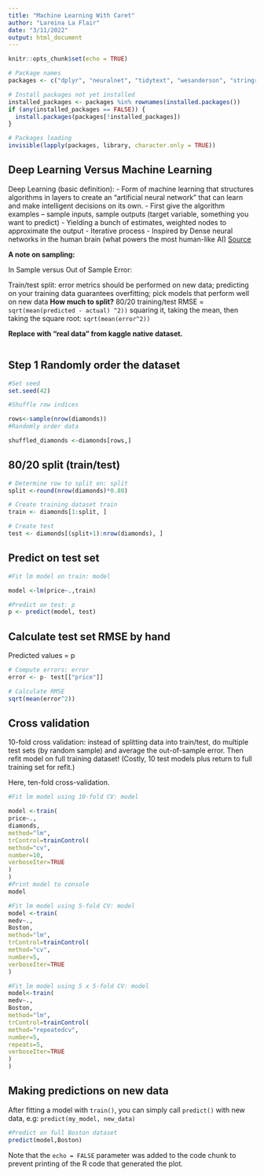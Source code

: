 ```yaml
---
title: "Machine Learning With Caret"
author: "Lareina La Flair"
date: "3/11/2022"
output: html_document
---
```


```r
knitr::opts_chunk$set(echo = TRUE)

# Package names
packages <- c("dplyr", "neuralnet", "tidytext", "wesanderson", "stringr", "caret", "keras")

# Install packages not yet installed
installed_packages <- packages %in% rownames(installed.packages())
if (any(installed_packages == FALSE)) {
  install.packages(packages[!installed_packages])
}

# Packages loading
invisible(lapply(packages, library, character.only = TRUE))

```

## Deep Learning Versus Machine Learning

Deep Learning (basic definition): 
	- Form of machine learning that structures algorithms in layers to create an “artificial neural network” that can learn and make intelligent decisions on its own.
	- First give the algorithm examples -- sample inputs, sample outputs (target variable, something you want to predict)
	- Yielding a bunch of estimates, weighted nodes to approximate the output
	- Iterative process
	- Inspired by Dense neural networks in the human brain (what powers the most human-like AI)
[Source](https://www.zendesk.com/blog/machine-learning-and-deep-learning/)

**A note on sampling:**

In Sample versus Out of Sample Error:

Train/test split: error metrics should be performed on new data; predicting on your training data guarantees overfitting; pick models that perform well on new data
	**How much to split?** 80/20 training/test
	RMSE = `sqrt(mean(predicted - actual) ^2))`
	squaring it, taking the mean, then taking the square root:
  `sqrt(mean(error^2))`
  
**Replace with "real data" from kaggle native dataset.**

```r

```

## Step 1 Randomly order the dataset


```r
#Set seed
set.seed(42)

#Shuffle row indices

rows<-sample(nrow(diamonds))
#Randomly order data

shuffled_diamonds <-diamonds[rows,]
```

## 80/20 split (train/test)

```r
# Determine row to split on: split
split <-round(nrow(diamonds)*0.80)

# Create training dataset train
train <- diamonds[1:split, ]

# Create test
test <- diamonds[(split+1):nrow(diamonds), ]

```

## Predict on test set

```r
#Fit lm model on train: model

model <-lm(price~.,train)

#Predict on test: p
p <- predict(model, test)
```

## Calculate test set RMSE by hand

 Predicted values = p

```r
# Compute errors: error
error <- p- test[["price"]]

# Calculate RMSE
sqrt(mean(error^2))
```

## 	Cross validation

10-fold cross validation: instead of splitting data into train/test, do multiple test sets (by random sample) and average the out-of-sample error. Then refit model on full training dataset! (Costly, 10 test models plus return to full training set for refit.)

Here, ten-fold cross-validation.

```r
#Fit lm model using 10-fold CV: model

model <-train(
price~.,
diamonds,
method="lm",
trControl=trainControl(
method="cv",
number=10,
verboseIter=TRUE
)
)
#Print model to console
model

#Fit lm model using 5-fold CV: model
model <-train(
medv~.,
Boston,
method="lm",
trControl=trainControl(
method="cv",
number=5,
verboseIter=TRUE
)

#Fit lm model using 5 x 5-fold CV: model
model<-train(
medv~.,
Boston,
method="lm",
trControl=trainControl(
method="repeatedcv",
number=5,
repeats=5,
verboseIter=TRUE
)
)
```

## 	Making predictions on new data

After fitting a model with `train()`, you can simply call `predict()` with new data, e.g:
`predict(my_model, new_data)`

```r

#Predict on full Boston dataset
predict(model,Boston)


```

Note that the `echo = FALSE` parameter was added to the code chunk to prevent printing of the R code that generated the plot.
